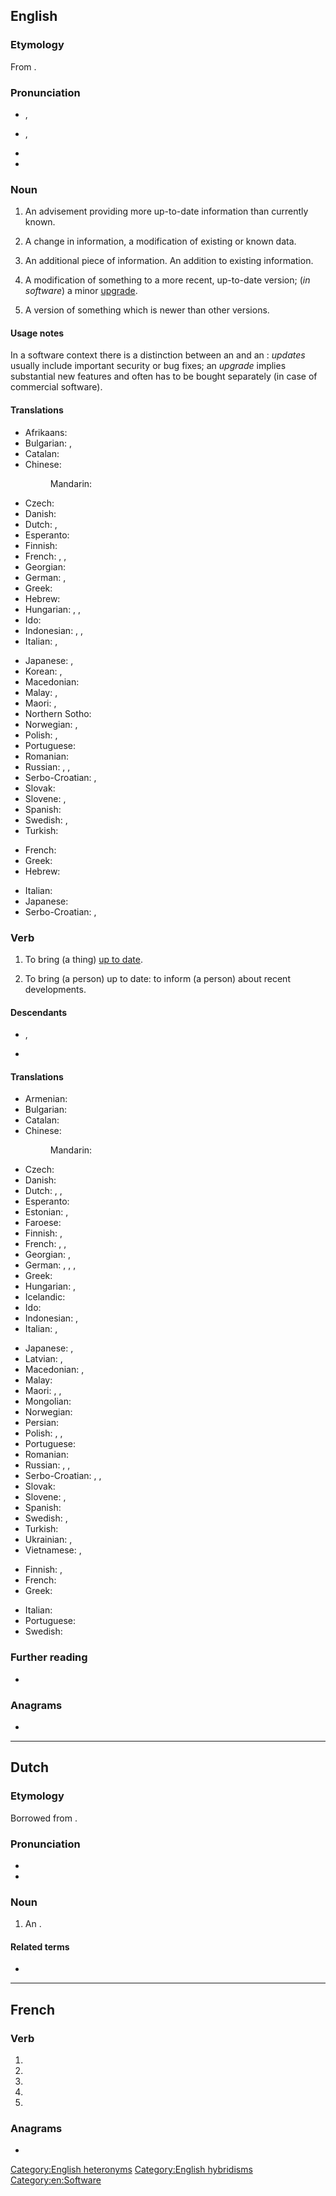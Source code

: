 {{also|Update|updaté}}
==English==

===Etymology===
From {{prefix|en|up|date}}.

===Pronunciation===
* {{a|noun}} {{enPR|ŭp'dāt}}, {{IPA|en|/ˈʌp.deɪt/}}
* {{a|verb}} {{enPR|əp-dāt'|əp'dāt}}, {{IPA|en|/əpˈdeɪt/|/ˈʌp.deɪt/}}
* {{audio|en|En-us-update.ogg|Audio (US)}}
* {{rhymes|en|eɪt}}

===Noun===
{{en-noun}}

# An advisement providing more up-to-date information than currently known.
#: {{ux|en|He gave me an '''update''' on the situation in New York.}}
# A change in information, a modification of existing or known data.
#: {{ux|en|I just made an '''update''' to the Wikipedia article on guerillas.}}
# An additional piece of information. An addition to existing information.
#: {{ux|en|I just made an '''update''' to my blog about my trip to Rome.}}
# A modification of something to a more recent, up-to-date version; (''in software'') a minor [[upgrade]].
#: {{ux|en|Our database receives an '''update''' every morning at 3 AM.}}
#: {{ux|en|I have a couple of '''updates''' to install on your laptop.}}
# A version of something which is newer than other versions.
#: {{ux|en|You should try the '''update''': it rocks.}}

====Usage notes====
In a software context there is a distinction between an {{m|en|update}} and an {{m|en|upgrade}}: ''updates''  usually include important security {{l|en|patch|patches|id=Q208218}} or bug fixes; an ''upgrade'' implies substantial new features and often has to be bought separately (in case of commercial software).

====Translations====
{{trans-top|action of making something up to date}}
* Afrikaans: {{t|af|opdateer}}
* Bulgarian: {{t|bg|актуализа̀ция|f}}, {{t|bg|обновя̀ване|n}}
* Catalan: {{t|ca|actualització|f}}
* Chinese:
*: Mandarin: {{t+|cmn|更新|tr=gēngxīn|sc=Hani}}
* Czech: {{t|cs|aktualizace|f}}
* Danish: {{t|da|opdatering|c}}
* Dutch: {{t+|nl|bijwerking|f}}, {{t+|nl|actualisatie|f}}
* Esperanto: {{t|eo|ĝisdatigo}}
* Finnish: {{t+|fi|päivitys}}
* French: {{t+|fr|mise à jour|f}}, {{t+|fr|actualisation|f}}, {{t+|fr|update|m}}
* Georgian: {{t|ka|განახლება}}
* German: {{t+|de|Aktualisierung|f}}, {{t+|de|Update|n}}
* Greek: {{t+|el|ενημέρωση|f}}
* Hebrew: {{t|he|עדכון|m|tr=idkun|sc=Hebr}}
* Hungarian: {{t|hu|frissítés}}, {{q|rare}} {{t|hu|aktualizáció}} <!-- is that even used? -->, {{t|hu|aktualizálás}}
* Ido: {{t|io|aktualigo}}
* Indonesian: {{t|id|pemutakhiran}}, {{t+|id|pembaruan}}, {{t|id|pengkinian}}
* Italian: {{t+|it|aggiornamento|m}}, {{t+|it|attualizzazione|f}}
{{trans-mid}}
* Japanese: {{t+|ja|更新|tr=こうしん, kōshin}}, {{t+|ja|アップデート|tr=appudēto|sc=Jpan}}
* Korean: {{t|ko|갱신}}, {{t|ko|업데이트}}
* Macedonian: {{t|mk|ажурирање}}
* Malay: {{t|ms|kemas kini}}, {{t|ms|kemaskinian}}
* Maori: {{t|mi|whakahāngaitanga}}, {{t|mi|whakamohoatanga}}
* Northern Sotho: {{t|nso|mpshafatša}}
* Norwegian: {{t|no|ajourføring}}, {{t+|no|oppdatering}}
* Polish: {{t+|pl|aktualizacja|f}}, {{t|pl|uaktualnienie|n}}
* Portuguese: {{t|pt|atualização|f}}
* Romanian: {{t+|ro|actualizare|f}}
* Russian: {{t+|ru|обновле́ние|n}}, {{t+|ru|актуализа́ция|f}}, {{t+|ru|апде́йт|m|tr=apdɛ́jt}}
* Serbo-Croatian: {{t|sh|ažuriranje|n}}, {{t+|sh|aktualizacija|f}}
* Slovak: {{t|sk|aktualizácia|f}}
* Slovene: {{t|sl|posodobitev|f}}, {{t|sl|aktualizacija|f}}
* Spanish: {{t+|es|actualización|f}}
* Swedish: {{t+|sv|uppdatering}}, {{t+|sv|aktualisering}}
* Turkish: {{t+|tr|güncelleme}}
{{trans-bottom}}

{{trans-top|action of advising someone so that they are up to date}}
* French: {{t+|fr|mise à jour|f}}
* Greek: {{t+|el|ενημέρωση|f}}
* Hebrew: {{t|he|עדכון|m|tr=idkun|sc=Hebr}}
{{trans-mid}}
* Italian: {{t+|it|aggiornamento|m}}
* Japanese: {{t|ja|沙汰|tr=さた, sata}}
* Serbo-Croatian: {{t|sh|ažuriranje}}, {{t|sh|brifiranje}}
{{trans-bottom}}

===Verb===
{{en-verb|updat}}

# {{lb|en|transitive}} To bring (a thing) [[up to date]].
#: {{ux|en|I need to '''update''' my records to take account of the most recent transaction.}}
# {{lb|en|transitive}} To bring (a person) up to date: to inform (a person) about recent developments.
#: {{ux|en|'''Update''' me on what happened while I was away.}}

====Descendants====
* {{desc|da|opdatere}}, {{l|da|opdatering}}
* {{desc|fr|updater}}

====Translations====
{{trans-top|to make something up to date}}
* Armenian: {{t+|hy|թարմացնել}}
* Bulgarian: {{t+|bg|актуализирам}}
* Catalan: {{t+|ca|actualitzar}}
* Chinese:
*: Mandarin: {{t+|cmn|更新|tr=gēngxīn|sc=Hani}}
* Czech: {{t|cs|aktualizovat}}
* Danish: {{t|da|opdatere}}
* Dutch: {{t+|nl|bijwerken}}, {{t|nl|op punt stellen}}, {{t+|nl|actualiseren}}
* Esperanto: {{t|eo|ĝisdatigi}}
* Estonian: {{t|et|aktualiseerima}}, {{t|et|uuendama}}
* Faroese: {{t|fo|dagføra}}
* Finnish: {{t+|fi|päivittää}}, {{t|fi|ajantasaistaa}}
* French: {{t+|fr|mettre à jour}}, {{t+|fr|actualiser}}, {{t+|fr|updater}} {{qualifier|computing}}
* Georgian: {{t|ka|აახლებს}}, {{t|ka|განაახლებს}}
* German: {{t+|de|aktualisieren}}, {{t|de|auf den neuesten Stand bringen}}, {{t|de|auf den jüngsten Stand bringen}}, {{t|de|aufdatieren}}
* Greek: {{t+|el|ενημερώνω}}
* Hungarian: {{t+|hu|aktualizál}}, {{t+|hu|frissít}}
* Icelandic: {{t|is|uppfæra}}
* Ido: {{t+|io|aktualigar}}
* Indonesian: {{t+|id|memutakhirkan}}, {{t+|id|memperbarui}}
* Italian: {{t+|it|aggiornare}}, {{t+|it|attualizzare}}
{{trans-mid}}
* Japanese: {{t+|ja|更新|tr=こうしんする, kōshin suru|alt=更新する|sc=Jpan}}, {{t+|ja|アップデート|tr=appudēto suru|alt=アップデートする|sc=Jpan}}
* Latvian: {{t|lv|aktualizēt}}, {{t|lv|atjaunināt}}
* Macedonian: {{t|mk|ажурира}}, {{t|mk|обновува}}
* Malay: {{t|ms|mengemaskinikan}}
* Maori: {{t|mi|whakahāngai}}, {{t|mi|whakahou}}, {{t|mi|whakamohoa}}
* Mongolian: {{t+|mn|шинэчлэх|sc=Cyrl}}
* Norwegian: {{t+|no|oppdatere}}
* Persian: {{t|fa|به‌روزرسانی|tr=beruzresâni}}
* Polish: {{t+|pl|aktualizować|impf}}, {{t|pl|zaktualizować|pf}}, {{t|pl|uaktualnić|pf}}
* Portuguese: {{t+|pt|atualizar|f}}
* Romanian: {{t+|ro|actualiza}}
* Russian: {{t+|ru|обновля́ть|impf}}, {{t+|ru|обнови́ть|pf}}, {{t+|ru|актуализировать|tr=aktualizirovat'|sc=Cyrl}}
* Serbo-Croatian: {{t+|sh|ažurirati}}, {{t+|sh|nadograditi}}, {{t+|sh|aktualizirati}}
* Slovak: {{t|sk|aktualizovať}}
* Slovene: {{t|sl|aktualizirati}}, {{t|sl|posodobiti}}
* Spanish: {{t+|es|actualizar}}
* Swedish: {{t+|sv|uppdatera}}, {{t+|sv|aktualisera}}
* Turkish: {{t+|tr|güncellemek}}
* Ukrainian: {{t|uk|актуалізувати}}, {{t|uk|оновлювати}}
* Vietnamese: {{t+|vi|cập nhật}}, {{t|vi|cập nhật hóa}}
{{trans-bottom}}

{{trans-top|to advise a person so that they are up to date}}
* Finnish: {{t|fi|[[pitää]] [[ajan tasalla]]}}, {{t|fi|[[saattaa]] [[ajan tasalle]]}}
* French: {{t|fr|mettre au courant}}
* Greek: {{t+|el|ενημερώνω}}
{{trans-mid}}
* Italian: {{t+|it|aggiornare}}
* Portuguese: {{t|pt|pôr ao corrente}}
* Swedish: {{t+|sv|uppdatera}}
{{trans-bottom}}

===Further reading===
* {{pedia|dab=update}}

===Anagrams===
* {{anagrams|en|a=adeptu|tapued}}

[[Category:English heteronyms]]
[[Category:English hybridisms]]
[[Category:en:Software]]
----

==Dutch==

===Etymology===
Borrowed from {{bor|nl|en|update}}.

===Pronunciation===
* {{IPA|nl|/ˈʏp.deːt/}}
* {{hyphenation|nl|up|date}}

===Noun===
{{nl-noun|m|-s|updateje}}

# An {{l|en|update}}.

====Related terms====
* {{l|nl|updaten}}

----

==French==

===Verb===
{{head|fr|verb form}}

# {{inflection of|fr|updater||1|s|pres|indc}}
# {{inflection of|fr|updater||3|s|pres|indc}}
# {{inflection of|fr|updater||1|s|pres|subj}}
# {{inflection of|fr|updater||3|s|pres|subj}}
# {{inflection of|fr|updater||2|s|impr}}

===Anagrams===
* {{l|fr|députa}}